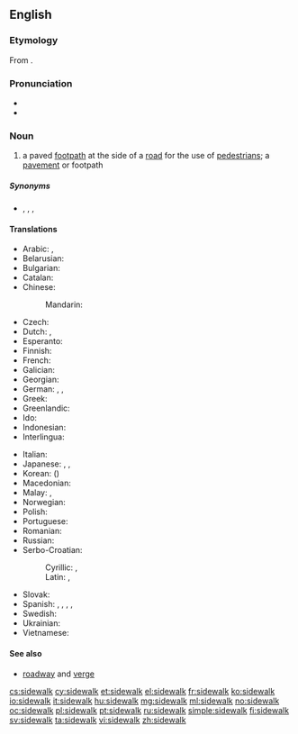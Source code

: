 ==English==
{{wikipedia}}

===Etymology===
From {{compound|side|walk|lang=en}}.

===Pronunciation===
* {{IPA|/saɪdwɔːk/|lang=en}}
* {{audio|en-us-sidewalk.ogg|Audio (US)}}

===Noun===
{{en-noun}}

# {{US}} a paved [[footpath]] at the side of a [[road]] for the use of [[pedestrian]]s; a [[pavement]] {{qualifier|UK}} or footpath {{qualifier|Australia}}

=====Synonyms=====
* {{sense|paved footpath}} {{onym|en|footpath}}, {{onym|en|footway}}, {{onym|en|platform}}, {{onym|en|pavement}}

====Translations====
{{trans-top|paved footpath}}
* Arabic: {{t-|ar|رصيف|m|tr=raṣīf}}, {{t-|ar|طوار|m|tr=ṭawār, ṭuwār}}
* Belarusian: {{t|be|тратуар|m|tr=tratuár|sc=Cyrl}}
* Bulgarian: {{t|bg|тротоар|m|tr=trotoár|sc=Cyrl}}
* Catalan: {{t-|ca|vorera|f}}
* Chinese:
*: Mandarin: {{t-|cmn|人行道|tr=rénxíngdào|sc=Hani}}
* Czech: {{t+|cs|chodník|m}}
* Dutch: {{t+|nl|stoep|f|m}}, {{t+|nl|trottoir|n}}
* Esperanto: {{t-|eo|trotuaro|xs=Esperanto}}
* Finnish: {{t+|fi|jalkakäytävä}}
* French: {{t+|fr|trottoir|m}}
* Galician: {{t-|gl|calzada|f}}
* Georgian: {{t|ka|ტროტუარი|tr=trotuari|sc=Geor}}
* German: {{t+|de|Bürgersteig|m}}, {{t+|de|Gehweg|m}}, {{t+|de|Gehsteig|m}}
* Greek: {{t+|el|πεζοδρόμιο|n|tr=pezodrómio|sc=Grek}}
* Greenlandic: {{t-|kl|aqqutissiaq}}
* Ido: {{t+|io|trotuaro|xs=Ido}}
* Indonesian: {{t+|id|trotoar}}
* Interlingua: {{t-|ia|trottoir}}
{{trans-mid}}
* Italian: {{t+|it|marciapiede|m}}
* Japanese: {{t+|ja|歩道|tr=ほどう, hodō}},  {{t+|ja|舗道|tr=ほどう, hodō}}, {{t-|ja|舗装|tr=ほそう, hosō}}
* Korean: {{t|ko|보도|tr=bodo|sc=Kore}} ({{t|ko|步道|sc=Kore}})
* Macedonian: {{t-|mk|тротоар|m|tr=trotoár}}
* Malay: {{t|ms|laluan jalan kaki}}, {{t|ms|trotoar}}
* Norwegian: {{t-|no|fortau|n}}
* Polish: {{t+|pl|chodnik|m}}
* Portuguese: {{t+|pt|calçada|f}}
* Romanian: {{t+|ro|trotuar|n}}
* Russian: {{t+|ru|тротуар|m|tr=trotuár}}
* Serbo-Croatian:
*: Cyrillic: {{t-|sh|тротоар|m}}, {{t-|sh|плочник|m}}
*: Latin: {{t-|sh|trotoar|m}}, {{t-|sh|pločnik|m}}
* Slovak: {{t|sk|chodník|m}}
* Spanish: {{t+|es|acera|f}}, {{t+|es|andén|m}} {{qualifier|Colombia}}, {{t+|es|banqueta|f}} {{qualifier|Guatemala|Mexico}}, {{t+|es|escarpa|f}} {{qualifier|Southeastern Mexico}}, {{t+|es|vereda|f}} {{qualifier|Argentina|Chile|Paraguay|Uruguay}}
* Swedish: {{t+|sv|trottoar}}
* Ukrainian: {{t|uk|тротуар|m|tr=trotuár|sc=Cyrl}}
* Vietnamese: {{t|vi|vỉa hè}}
{{trans-bottom}}

====See also====
* [[roadway]] and [[verge]]

[[cs:sidewalk]]
[[cy:sidewalk]]
[[et:sidewalk]]
[[el:sidewalk]]
[[fr:sidewalk]]
[[ko:sidewalk]]
[[io:sidewalk]]
[[it:sidewalk]]
[[hu:sidewalk]]
[[mg:sidewalk]]
[[ml:sidewalk]]
[[no:sidewalk]]
[[oc:sidewalk]]
[[pl:sidewalk]]
[[pt:sidewalk]]
[[ru:sidewalk]]
[[simple:sidewalk]]
[[fi:sidewalk]]
[[sv:sidewalk]]
[[ta:sidewalk]]
[[vi:sidewalk]]
[[zh:sidewalk]]